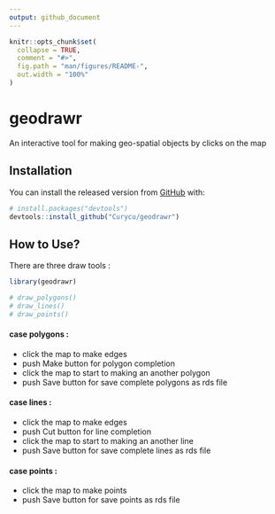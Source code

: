 ```yaml
---
output: github_document
---
```


<!-- README.md is generated from README.Rmd. Please edit that file -->

```r
knitr::opts_chunk$set(
  collapse = TRUE,
  comment = "#>",
  fig.path = "man/figures/README-",
  out.width = "100%"
)
```

# geodrawr

An interactive tool for making geo-spatial objects by clicks on the map  

## Installation  

You can install the released version from [GitHub](https://github.com/) with:


``` r
# install.packages("devtools")
devtools::install_github("Curycu/geodrawr")
```
## How to Use?

There are three draw tools : 

```r
library(geodrawr)

# draw_polygons()
# draw_lines()
# draw_points()
```

#### case polygons :  
  - click the map to make edges  
  - push Make button for polygon completion  
  - click the map to start to making an another polygon  
  - push Save button for save complete polygons as rds file  

#### case lines :  
  - click the map to make edges  
  - push Cut button for line completion  
  - click the map to start to making an another line  
  - push Save button for save complete lines as rds file  
  
#### case points :  
  - click the map to make points  
  - push Save button for save points as rds file
